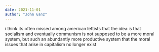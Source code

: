 ```yaml
---
date: 2021-11-01
author: "John Ganz"
---
```


i think its often missed among american leftists that the idea is that socialism and eventually communism is not supposed to be a more moral system, but such an abundantly more productive system that the moral issues that arise in capitalism no longer exist

